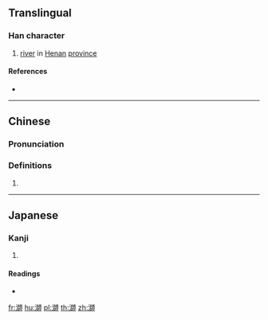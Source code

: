 {{character info/new}}
{{also|浉}}
==Translingual==

===Han character===
{{Han char|rn=85|rad=水|as=10|sn=13|four=31127|canj=EHRB|ids=⿰氵師}}

# [[river]] in [[Henan]] [[province]]

====References====
* {{Han ref|kx=0640.270|dkj=17972|hdz=31701.070|uh=6EAE|ud=28334|bh=DE69|bd=56937}}

----

==Chinese==
{{zh-forms|s=浉}}

===Pronunciation===
{{zh-pron
|m=shī
|c=si1
|mc=
|oc=
|ma=
|cat=pn
}}

===Definitions===
{{zh-hanzi}}

# {{rfdef|lang=zh}}

----

==Japanese==

===Kanji===
{{ja-kanji|grade=|rs=水10}}

# {{defn|lang=ja|sort=水10}}

====Readings====
* {{ja-readings|on=[[し]] (shi)|kun=}}

[[fr:溮]]
[[hu:溮]]
[[pl:溮]]
[[th:溮]]
[[zh:溮]]